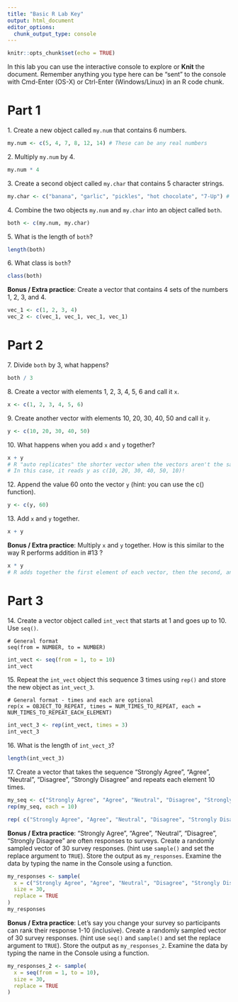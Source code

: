 ```yaml
---
title: "Basic R Lab Key"
output: html_document
editor_options: 
  chunk_output_type: console
---
```


```r
knitr::opts_chunk$set(echo = TRUE)
```



In this lab you can use the interactive console to explore or **Knit** the document. 
Remember anything you type here can be "sent" to the console with Cmd-Enter (OS-X) or Ctrl-Enter (Windows/Linux) in an R code chunk.


# Part 1

1\. Create a new object called `my.num` that contains 6 numbers.

```r
my.num <- c(5, 4, 7, 8, 12, 14) # These can be any real numbers
```


2\. Multiply `my.num` by 4.

```r
my.num * 4
```


3\. Create a second object called `my.char` that contains 5 character strings.

```r
my.char <- c("banana", "garlic", "pickles", "hot chocolate", "7-Up") # Again,these can be anything
```


4\. Combine the two objects `my.num` and `my.char` into an object called `both`.

```r
both <- c(my.num, my.char)
```


5\. What is the length of `both`?

```r
length(both)
```


6\. What class is `both`?

```r
class(both)
```


**Bonus / Extra practice**: Create a vector that contains 4 sets of the numbers 1, 2, 3, and 4.

```r
vec_1 <- c(1, 2, 3, 4)
vec_2 <- c(vec_1, vec_1, vec_1, vec_1)
```


# Part 2

7\. Divide `both` by 3, what happens?

```r
both / 3
```


8\. Create a vector with elements 1, 2, 3, 4, 5, 6 and call it `x`.

```r
x <- c(1, 2, 3, 4, 5, 6)
```


9\. Create another vector with elements 10, 20, 30, 40, 50 and call it `y`.

```r
y <- c(10, 20, 30, 40, 50)
```


10\. What happens when you add `x` and `y` together?

```r
x + y
# R "auto replicates" the shorter vector when the vectors aren't the same length - this is not what we want!
# In this case, it reads y as c(10, 20, 30, 40, 50, 10)!
```


12\. Append the value 60 onto the vector `y` (hint: you can use the c() function).

```r
y <- c(y, 60)
```


13\. Add `x` and `y` together.

```r
x + y
```


**Bonus / Extra practice**: Multiply `x` and `y` together. How is this similar to the way R performs addition in #13 ?

```r
x * y
# R adds together the first element of each vector, then the second, and so on. This order also applies when multiplying!
```


# Part 3

14\. Create a vector object called `int_vect` that starts at 1 and goes up to 10. Use `seq()`.

```
# General format
seq(from = NUMBER, to = NUMBER)
```

```r
int_vect <- seq(from = 1, to = 10)
int_vect
```


15\. Repeat the `int_vect` object this sequence 3 times using `rep()` and store the new object as `int_vect_3`.

```
# General format - times and each are optional
rep(x = OBJECT_TO_REPEAT, times = NUM_TIMES_TO_REPEAT, each = NUM_TIMES_TO_REPEAT_EACH_ELEMENT)
```

```r
int_vect_3 <- rep(int_vect, times = 3)
int_vect_3
```


16\. What is the length of `int_vect_3`?

```r
length(int_vect_3)
```


17\. Create a vector that takes the sequence "Strongly Agree", "Agree", "Neutral", "Disagree", "Strongly Disagree" and repeats each element 10 times.

```r
my_seq <- c("Strongly Agree", "Agree", "Neutral", "Disagree", "Strongly Disagree")
rep(my_seq, each = 10)

rep( c("Strongly Agree", "Agree", "Neutral", "Disagree", "Strongly Disagree"), each = 10 )
```


**Bonus / Extra practice**: "Strongly Agree", "Agree", "Neutral", "Disagree", "Strongly Disagree" are often responses to surveys. Create a randomly sampled vector of 30 survey responses. (hint use `sample()` and set the replace argument to `TRUE`). Store the output as `my_responses`. Examine the data by typing the name in the Console using a function.

```r
my_responses <- sample(
  x = c("Strongly Agree", "Agree", "Neutral", "Disagree", "Strongly Disagree"),
  size = 30,
  replace = TRUE
)
my_responses
```


**Bonus / Extra practice**: Let's say you change your survey so participants can rank their response 1-10 (inclusive). Create a randomly sampled vector of 30 survey responses. (hint use `seq()` and `sample()` and set the replace argument to `TRUE`). Store the output as `my_responses_2`. Examine the data by typing the name in the Console using a function.

```r
my_responses_2 <- sample(
  x = seq(from = 1, to = 10),
  size = 30,
  replace = TRUE
)
```

